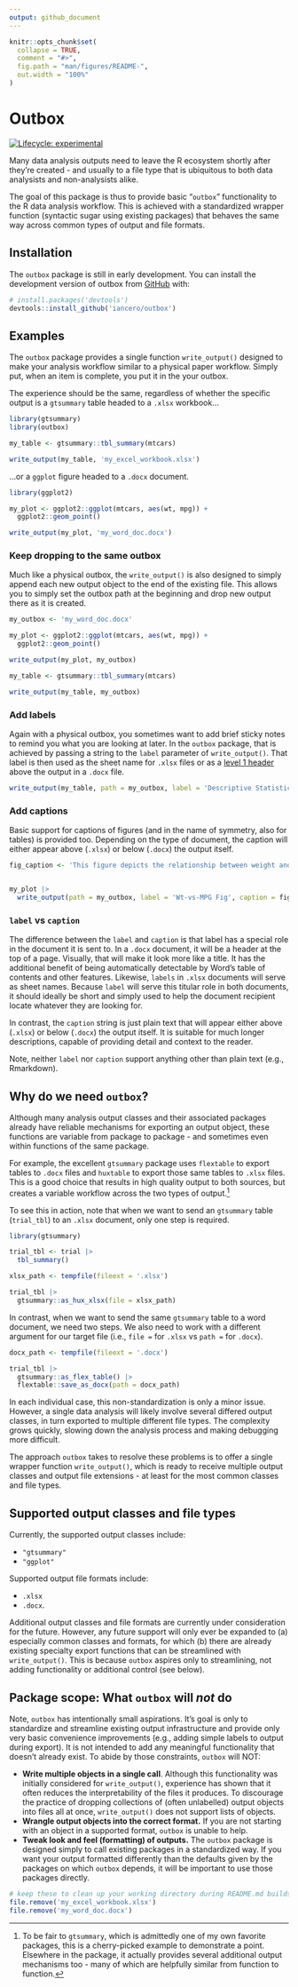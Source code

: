 ```yaml
---
output: github_document
---
```


<!-- README.md is generated from README.Rmd. Please edit that file -->

```r
knitr::opts_chunk$set(
  collapse = TRUE,
  comment = "#>",
  fig.path = "man/figures/README-",
  out.width = "100%"
)
```

# Outbox

<!-- badges: start -->
[![Lifecycle: experimental](https://img.shields.io/badge/lifecycle-experimental-orange.svg)](https://lifecycle.r-lib.org/articles/stages.html#experimental)
<!-- badges: end -->

Many data analysis outputs need to leave the R ecosystem shortly after they're created - and usually to a file type that is ubiquitous to both data analysists and non-analysists alike.

The goal of this package is thus to provide basic "`outbox`" functionality to the R data analysis workflow. This is achieved with a standardized wrapper function (syntactic sugar using existing packages) that behaves the same way across common types of output and file formats.

## Installation

The `outbox` package is still in early development. You can install the development version of outbox from [GitHub](https://github.com/) with:

```r
# install.packages('devtools')
devtools::install_github('iancero/outbox')
```

## Examples

The `outbox` package provides a single function `write_output()` designed to make your analysis workflow similar to a physical paper workflow. Simply put, when an item is complete, you put it in the your outbox. 

The experience should be the same, regardless of whether the specific output is a `gtsummary` table headed to a `.xlsx` workbook... 

```r
library(gtsummary)
library(outbox)

my_table <- gtsummary::tbl_summary(mtcars)

write_output(my_table, 'my_excel_workbook.xlsx')
```

...or a `ggplot` figure headed to a `.docx` document. 

```r
library(ggplot2)

my_plot <- ggplot2::ggplot(mtcars, aes(wt, mpg)) +
  ggplot2::geom_point()

write_output(my_plot, 'my_word_doc.docx')
```

### Keep dropping to the same outbox

Much like a physical outbox, the `write_output()` is also designed to simply append each new output object to the end of the existing file. This allows you to simply set the outbox path at the beginning and drop new output there as it is created.

```r
my_outbox <- 'my_word_doc.docx'

my_plot <- ggplot2::ggplot(mtcars, aes(wt, mpg)) +
  ggplot2::geom_point()

write_output(my_plot, my_outbox)
```

```r
my_table <- gtsummary::tbl_summary(mtcars)

write_output(my_table, my_outbox)
```

### Add labels

Again with a physical outbox, you sometimes want to add brief sticky notes to remind you what you are looking at later. In the `outbox` package, that is achieved by passing a string to the `label` parameter of `write_output()`. That label is then used as the sheet name for `.xlsx` files or as a [level 1 header](https://support.microsoft.com/en-us/office/headers-and-footers-in-word-b693b4fb-0d23-4109-a621-1b828b824454) above the output in a `.docx` file.

```r
write_output(my_table, path = my_outbox, label = 'Descriptive Statistics')
```

### Add captions

Basic support for captions of figures (and in the name of symmetry, also for tables) is provided too. Depending on the type of document, the caption will either appear above (`.xlsx`) or below (`.docx`) the output itself.

```r
fig_caption <- 'This figure depicts the relationship between weight and MPG'


my_plot |> 
  write_output(path = my_outbox, label = 'Wt-vs-MPG Fig', caption = fig_caption)
```

### `label` vs `caption`

The difference between the `label` and `caption` is that label has a special role in the document it is sent to. In a `.docx` document, it will be a header at the top of a page. Visually, that will make it look more like a title. It has the additional benefit of being automatically detectable by Word's table of contents and other features. Likewise, `labels` in `.xlsx` documents will serve as sheet names. Because `label` will serve this titular role in both documents, it should ideally be short and simply used to help the document recipient locate whatever they are looking for.

In contrast, the `caption` string is just plain text that will appear either above (`.xlsx`) or below (`.docx`) the output itself. It is suitable for much longer descriptions, capable of providing detail and context to the reader.

Note, neither `label` nor `caption` support anything other than plain text (e.g., Rmarkdown).


## Why do we need `outbox`?

Although many analysis output classes and their associated packages already have reliable mechanisms for exporting an output object, these functions are variable from package to package - and sometimes even within functions of the same package.

For example, the excellent `gtsummary` package uses `flextable` to export tables to `.docx` files and `huxtable` to export those same tables to `.xlsx` files. This is a good choice that results in high quality output to both sources, but creates a variable workflow across the two types of output.^[To be fair to `gtsummary`, which is admittedly one of my own favorite packages, this is a cherry-picked example to demonstrate a point. Elsewhere in the package, it actually provides several additional output mechanisms too - many of which are helpfully similar from function to function.] 

To see this in action, note that when we want to send an `gtsummary` table (`trial_tbl`) to an `.xlsx` document, only one step is required.

```r
library(gtsummary)

trial_tbl <- trial |> 
  tbl_summary()

xlsx_path <- tempfile(fileext = '.xlsx')

trial_tbl |>
  gtsummary::as_hux_xlsx(file = xlsx_path)
```

In contrast, when we want to send the same `gtsummary` table to a word document, we need two steps. We also need to work with a different argument for our target file (i.e., `file =` for `.xlsx` vs `path =` for `.docx`).

```r
docx_path <- tempfile(fileext = '.docx')

trial_tbl |>
  gtsummary::as_flex_table() |>
  flextable::save_as_docx(path = docx_path)
```

In each individual case, this non-standardization is only a minor issue. However, a single data analysis will likely involve several differed output classes, in turn exported to multiple different file types. The complexity grows quickly, slowing down the analysis process and making debugging more difficult. 

The approach `outbox` takes to resolve these problems is to offer a single wrapper function `write_output()`, which is ready to receive multiple output classes and output file extensions - at least for the most common classes and file types.

## Supported output classes and file types

Currently, the supported output classes include: 

- `"gtsummary"`
- `"ggplot"` 

Supported output file formats include:

- `.xlsx`
- `.docx`.

Additional output classes and file formats are currently under consideration for the future. However, any future support will only ever be expanded to (a) especially common classes and formats, for which (b) there are already existing specialty export functions that can be streamlined with `write_output()`. This is because `outbox` aspires only to streamlining, not adding functionality or additional control (see below).

## Package scope: What `outbox` will *not* do

Note, `outbox` has intentionally small aspirations. It's goal is only to standardize and streamline existing output infrastructure and provide only very basic convenience improvements (e.g., adding simple labels to output during export). It is not intended to add any meaningful functionality that doesn't already exist. To abide by those constraints, `outbox` will NOT:

- **Write multiple objects in a single call**. Although this functionality was initially considered for `write_output()`, experience has shown that it often reduces the interpretability of the files it produces. To discourage the practice of dropping collections of (often unlabelled) output objects into files all at once, `write_output()` does not support lists of objects.
- **Wrangle output objects into the correct format.** If you are not starting with an object in a supported format, `outbox` is unable to help.
- **Tweak look and feel (formatting) of outputs.** The `outbox` package is designed simply to call existing packages in a standardized way. If you want your output formatted differently than the defaults given by the packages on which `outbox` depends, it will be important to use those packages directly.

```r
# keep these to clean up your working directory during README.md builds
file.remove('my_excel_workbook.xlsx')
file.remove('my_word_doc.docx')
```

